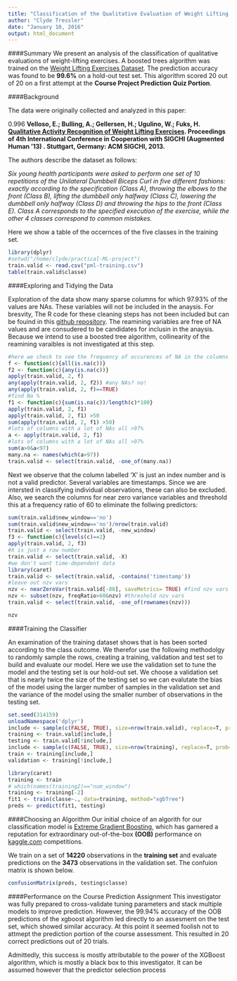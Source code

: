 ```yaml
---
title: "Classification of the Qualitative Evaluation of Weight Lifting Exercises"
author: "Clyde Tressler"
date: "January 10, 2016"
output: html_document
---
```


####Summary
We present an analysis of the classification of qualitative evaluations of weight-lifting exercises. 
A boosted trees algorithm was trained on the [Weight Lifting Exercises Dataset](http://groupware.les.inf.puc-rio.br/static/WLE/WearableComputing_weight_lifting_exercises_biceps_curl_variations.csv). The prediction accuracy was found to be **99.6%** on a hold-out test set. This algorithm scored 20 out of 20 on a first attempt at the **Course Project Prediction Quiz Portion**.

####Background
<p>The data were originally collected and analyzed in this paper:</p>
0.996 
**Velloso, E.; Bulling, A.; Gellersen, H.; Ugulino, W.; Fuks, H. [Qualitative Activity Recognition of Weight Lifting Exercises](http://groupware.les.inf.puc-rio.br/work.jsf?p1=11201). Proceedings of 4th International Conference in Cooperation with SIGCHI (Augmented Human '13) . Stuttgart, Germany: ACM SIGCHI, 2013.**

The authors describe the dataset as follows:

<div text-align="center">
<p>*Six young health participants were asked to perform one set of 10 repetitions of the Unilateral Dumbbell Biceps Curl in five different fashions: exactly according to the specification (Class A), throwing the elbows to the front (Class B), lifting the dumbbell only halfway (Class C), lowering the dumbbell only halfway (Class D) and throwing the hips to the front (Class E). Class A corresponds to the specified execution of the exercise, while the other 4 classes correspond to common mistakes.*</p>
</div>
Here we show a table of the occernces of the five classes in the training set.

```r
library(dplyr)
#setwd("/home/clyde/practical-ML-project")
train.valid <- read.csv("pml-training.csv")
table(train.valid$classe)
```

####Exploring and Tidying the Data

Exploration of the data show many sparse columns for which 97.93% of the values are NAs. These variables will not be included in the anaysis. For bresvity, The R code for these cleaning steps has not been included but can be fouind in this [github repository](https://github.com/amaglamatedclyde/practical-ML-project). The reamining variables are free of NA values and are consudered to be candidates for inclusin in the anaysis. Because we intend to use a boosted tree algorithm, collinearity of the reamining varaibles is not investigated at this step.

```r
#here we check to see the frequency of occurences of NA in the columns as a percentage. 
f <- function(c){all(is.na(c))}
f2 <- function(c){any(is.na(c))}
apply(train.valid, 2, f)
any(apply(train.valid, 2, f2)) #any NAs? no!
any(apply(train.valid, 2, f)==TRUE)
#find Na %
f1 <- function(c){sum(is.na(c))/length(c)*100}
apply(train.valid, 2, f1)
apply(train.valid, 2, f1) >50
sum(apply(train.valid, 2, f1) >50)
#lots of columns with a lot of NAs all >97%
a <- apply(train.valid, 2, f1)
#lots of columns with a lot of NAs all >97%
sum(a>0&a<97)
many.na <- names(which(a>97))
train.valid <- select(train.valid, -one_of(many.na))
```

Next we observe that the column labelled 'X' is just an index number and is not a valid predictor. Several variables are timestamps. Since we are intersted in classifying individual observations, these can also be excluded. Also, we search the columns for near zero variance variables and threshold this at a frequency ratio of 60 to eliminate the follwing predictors:

```r
sum(train.valid$new_window=='no')
sum(train.valid$new_window=='no')/nrow(train.valid)
train.valid <- select(train.valid, -new_window)
f3 <- function(c){levels(c)==2}
apply(train.valid, 2, f3)
#X is just a row number
train.valid <- select(train.valid, -X)
#we don't want time-dependent data
library(caret)
train.valid <- select(train.valid, -contains('timestamp'))
#leave out nzv vars
nzv <- nearZeroVar(train.valid[-88], saveMetrics= TRUE) #find nzv vars
nzv <- subset(nzv, freqRatio>60&nzv) #threshold nzv vars
train.valid <- select(train.valid, -one_of(rownames(nzv)))
```

```r
nzv
```

####Training the Classifier

An examination of the training dataset shows that is has been sorted according to the class outcome. We therefor use the following methodolgy to randomly sample the rows, creating a training, validation and test set to build and evaluate our model. Here we use the validation set to tune the model and the testing set is our hold-out set. We choose a validation set that is nearly twice the size of the testing set so we can evalutate the bias of the model using the larger number of samples in the validation set and the variance of the model using the smaller number of observations in the testing set.

```r
set.seed(314159)
unloadNamespace('dplyr')
include <- sample(c(FALSE, TRUE), size=nrow(train.valid), replace=T, prob=c(0.1, 0.9))
training <- train.valid[include,]
testing <- train.valid[!include,]
include <- sample(c(FALSE, TRUE), size=nrow(training), replace=T, prob=c(0.2, 0.8))
train <- training[include,]
validation <- training[!include,]
```

```r
library(caret)
training <- train
# which(names(training2)=="num_window")
training <- training[-2]
fit1 <- train(classe~., data=training, method="xgbTree")
preds <- predict(fit1, testing)
```
####Choosing an Algorithm
Our initial choice of an algorith for our classification model is [Extreme Gradient Boosting](http://startup.ml/blog/xgboost), which has garnered a reputation for extraordinary out-of-the-box **(OOB)** performance on [kaggle.com](kaggle.com) competitions. 

We train on a set of **14220** observations in the **training set** and evaluate predictions on the **3473** observations in the validation set. The confuion matrix is shown below. 

```r
confusionMatrix(preds, testing$classe)
```
####Performance on the Course Prediction Assignment
This investigator was fully prepared to cross-validate tuning parameters and stack multiple models to improve prediction. However, the 99.94% accuracy of the OOB predictions of the xgboost algorithm led directly to an assesment on the test set, which showed similar accuracy. At this point it seemed foolish not to attmept the prediction portion of the course assessment. This resulted in 20 correct predictions out of 20 trials.

Admittedly, this success is mostly attributable to the power of the XGBoost algorithm, which is mostly a black box to this investigator. It can be assumed however that the predictor selection process
